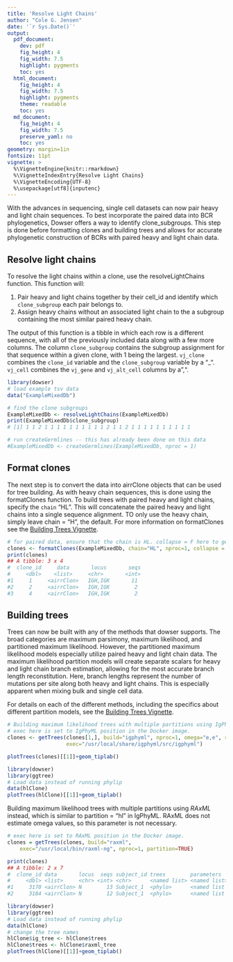 ```yaml
---
title: 'Resolve Light Chains'
author: "Cole G. Jensen"
date: '`r Sys.Date()`'
output:
  pdf_document:
    dev: pdf
    fig_height: 4
    fig_width: 7.5
    highlight: pygments
    toc: yes
  html_document:
    fig_height: 4
    fig_width: 7.5
    highlight: pygments
    theme: readable
    toc: yes
  md_document:
    fig_height: 4
    fig_width: 7.5
    preserve_yaml: no
    toc: yes
geometry: margin=1in
fontsize: 11pt
vignette: >
  %\VignetteEngine{knitr::rmarkdown}
  %\VignetteIndexEntry{Resolve Light Chains}
  %\VignetteEncoding{UTF-8}  
  %\usepackage[utf8]{inputenc}
---
```


With the advances in sequencing, single cell datasets can now pair heavy and light chain sequences. To best incorporate the paired data into BCR phylogenetics, Dowser offers a way to identify clone_subgroups. This step is done before formatting clones and building trees and allows for accurate phylogenetic construction of BCRs with paired heavy and light chain data. 

## Resolve light chains 

To resolve the light chains within a clone, use the resolveLightChains function. This function will:

1. Pair heavy and light chains together by their cell_id and identify which `clone_subgroup` each pair belongs to. 
2. Assign heavy chains without an associated light chain to the a subgroup containing the most similar paired heavy chain.

The output of this function is a tibble in which each row is a different sequence, with all of the previously included data along with a few more columns. The column `clone_subgroup` contains the subgroup assignment for that sequence within a given clone, with 1 being the largest. `vj_clone` combines the `clone_id` variable and the `clone_subgroup` variable by a "_". `vj_cell` combines the `vj_gene` and `vj_alt_cell` columns by a ",". 

```r
library(dowser)
# load example tsv data
data("ExampleMixedDb")

# find the clone subgroups 
ExampleMixedDb <- resolveLightChains(ExampleMixedDb)
print(ExampleMixedDb$clone_subgroup)
# [1] 1 1 2 1 1 1 1 1 1 1 1 1 1 2 1 1 2 1 1 1 1 1 1 1 1 1 1
```

```r
# run createGermlines -- this has already been done on this data
#ExampleMixedDb <- createGermlines(ExampleMixedDb, nproc = 1)
```

## Format clones

The next step is to convert the data into airrClone objects that can be used for tree building. As with heavy chain sequences, this is done using the formatClones function. To build trees with paired heavy and light chains, specify the `chain` "HL". This will concatenate the paired heavy and light chains into a single sequence alignment. TO only use the heavy chain, simply leave chain = "H", the default. For more information on formatClones see the [Building Trees Vignette](Building-Trees-Vignette.md).

```r
# for paired data, ensure that the chain is HL. collapse = F here to get multiple clones due to the sequences being very similar. 
clones <- formatClones(ExampleMixedDb, chain="HL", nproc=1, collapse = F)
print(clones)
## A tibble: 3 x 4
#  clone_id     data       locus       seqs    
#     <dbl>    <list>     <chr>       <int> 
#1     1     <airrClon>   IGH,IGK       11 
#2     2     <airrClon>   IGH,IGK        2 
#3     4     <airrClon>   IGH,IGK        2 
```
## Building trees 

Trees can now be built with any of the methods that dowser supports. The broad categories are maximum parsimony, maximum likelihood, and partitioned maximum likelihood. However, the partitioned maximum likelihood models especially utilize paired heavy and light chain data. The maximum likelihood partition models will create separate scalars for heavy and light chain branch estimation, allowing for the most accurate branch length reconstitution. Here, branch lengths represent the number of mutations per site along both heavy and light chains. This is especially apparent when mixing bulk and single cell data. 

For details on each of the different methods, including the specifics about different partition models, see the [Building Trees Vignette](Building-Trees-Vignette.md).

```r
# Building maximum likelihood trees with multiple partitions using IgPhyML.
# exec here is set to IgPhyML position in the Docker image.
clones <- getTrees(clones[1,], build="igphyml", nproc=1, omega="e,e", rates="0,1", partition="hl",
                   exec="/usr/local/share/igphyml/src/igphyml")
```


``` r
plotTrees(clones)[[1]]+geom_tiplab()
```


```r
library(dowser)
library(ggtree)
# Load data instead of running phylip
data(hlClone)
plotTrees(hlClone)[[1]]+geom_tiplab()
```

Building maximum likelihood trees with multiple partitions using *RAxML* instead, which is similar to partition = "hl" in IgPhyML. RAxML does not estimate omega values, so this parameter is not necessary. 
```r

# exec here is set to RAxML position in the Docker image.
clones = getTrees(clones, build="raxml", 
    exec="/usr/local/bin/raxml-ng", nproc=1, partition=TRUE)

print(clones)
## A tibble: 2 x 7
#  clone_id data       locus  seqs subject_id trees        parameters       
#     <dbl> <list>     <chr> <int> <chr>      <named list> <named list>     
#1     3170 <airrClon> N        13 Subject_1  <phylo>      <named list [13]>
#2     3184 <airrClon> N        12 Subject_1  <phylo>      <named list [13]>i
```

```r
library(dowser)
library(ggtree)
# Load data instead of running phylip
data(hlClone)
# change the tree names
hlClone$ig_tree <- hlClone$trees
hlClone$trees <- hlClone$raxml_tree
plotTrees(hlClone)[[1]]+geom_tiplab()
```
